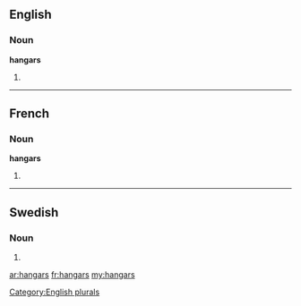 ==English==

===Noun===
'''hangars'''

# {{plural of|hangar}}

[[Category:English plurals]]

----

==French==

===Noun===
'''hangars''' {{m}}

# {{plural of|hangar|lang=fr}}

----

==Swedish==

===Noun===
{{infl|sv|noun form}}

# {{sv-noun-form-indef-gen|hangar}}

[[ar:hangars]]
[[fr:hangars]]
[[my:hangars]]